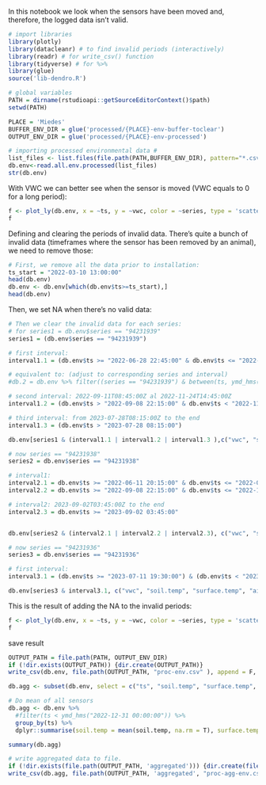 In this notebook we look when the sensors have been moved and, therefore, the logged data isn't valid.

```r
# import libraries
library(plotly)
library(datacleanr) # to find invalid periods (interactively)
library(readr) # for write_csv() function
library(tidyverse) # for %>%
library(glue)
source('lib-dendro.R')

# global variables
PATH = dirname(rstudioapi::getSourceEditorContext()$path)
setwd(PATH)

PLACE = 'Miedes'
BUFFER_ENV_DIR = glue('processed/{PLACE}-env-buffer-toclear')
OUTPUT_ENV_DIR = glue('processed/{PLACE}-env-processed')
```


```r
# importing processed environmental data #
list_files <- list.files(file.path(PATH,BUFFER_ENV_DIR), pattern="*.csv$", full.names=TRUE)
db.env<-read.all.env.processed(list_files)
str(db.env)
```

With VWC we can better see when the sensor is moved (VWC equals to 0 for a long period):
```r
f <- plot_ly(db.env, x = ~ts, y = ~vwc, color = ~series, type = 'scatter', mode = 'lines')
f
```

Defining and clearing the periods of invalid data. There's quite a bunch of invalid data (timeframes where the sensor has been removed by an animal), we need to remove those:

```r
# First, we remove all the data prior to installation:
ts_start = "2022-03-10 13:00:00"
head(db.env)
db.env <- db.env[which(db.env$ts>=ts_start),]
head(db.env)
```

Then, we set NA when there's no valid data:
```r
# Then we clear the invalid data for each series:
# for series1 = db.env$series == "94231939"
series1 = (db.env$series == "94231939")

# first interval:
interval1.1 = (db.env$ts >= "2022-06-28 22:45:00" & db.env$ts <= "2022-08-19 10:45:00")

# equivalent to: (adjust to corresponding series and interval)
#db.2 = db.env %>% filter((series == "94231939") & between(ts, ymd_hms("2022-05-14 21:00:00", tz = "Europe/Madrid"), ymd_hms("2022-05-19 11:45:00", tz = "Europe/Madrid") ))

# second interval: 2022-09-11T08:45:00Z al 2022-11-24T14:45:00Z
interval1.2 = (db.env$ts > "2022-09-08 22:15:00" & db.env$ts < "2022-11-18 10:15:00" )

# third interval: from 2023-07-28T08:15:00Z to the end
interval1.3 = (db.env$ts > "2023-07-28 08:15:00")

db.env[series1 & (interval1.1 | interval1.2 | interval1.3 ),c("vwc", "soil.temp", "surface.temp", "air.temp")] <- NA

# now series == "94231938"
series2 = db.env$series == "94231938"

# interval1: 
interval2.1 = db.env$ts >= "2022-06-11 20:15:00" & db.env$ts <= "2022-08-19 10:45:00"
interval2.2 = db.env$ts >= "2022-09-08 22:15:00" & db.env$ts <= "2022-11-24 11:30:00"

# interval2: 2023-09-02T03:45:00Z to the end
interval2.3 = db.env$ts >= "2023-09-02 03:45:00"


db.env[series2 & (interval2.1 | interval2.2 | interval2.3), c("vwc", "soil.temp", "surface.temp", "air.temp")]  <- NA

# now series == "94231936"
series3 = db.env$series == "94231936" 

# first interval: 
interval3.1 = (db.env$ts >= "2023-07-11 19:30:00") & (db.env$ts < "2023-09-02 20:45:00")

db.env[series3 & interval3.1, c("vwc", "soil.temp", "surface.temp", "air.temp")]  <- NA
```

This is the result of adding the NA to the invalid periods:
```r
f <- plot_ly(db.env, x = ~ts, y = ~vwc, color = ~series, type = 'scatter', mode = 'lines')
f
```

save result
```r
OUTPUT_PATH = file.path(PATH, OUTPUT_ENV_DIR)
if (!dir.exists(OUTPUT_PATH)) {dir.create(OUTPUT_PATH)}
write_csv(db.env, file.path(OUTPUT_PATH, "proc-env.csv" ), append = F, col_names = T)

db.agg <- subset(db.env, select = c("ts", "soil.temp", "surface.temp", "air.temp", "vwc") )

# Do mean of all sensors
db.agg <- db.env %>%
  #filter(ts < ymd_hms("2022-12-31 00:00:00")) %>%
  group_by(ts) %>%
  dplyr::summarise(soil.temp = mean(soil.temp, na.rm = T), surface.temp = mean(surface.temp, na.rm = T), air.temp = mean(air.temp, na.rm = T), vwc = mean(vwc, na.rm = T))

summary(db.agg)

# write aggregated data to file.
if (!dir.exists(file.path(OUTPUT_PATH, 'aggregated'))) {dir.create(file.path(OUTPUT_PATH, 'aggregated'))}
write_csv(db.agg, file.path(OUTPUT_PATH, 'aggregated', "proc-agg-env.csv"), append = F, col_names = T)
```
